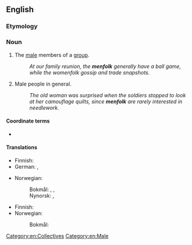 ==English==

===Etymology===
{{compound|en|men|folk}}

===Noun===
{{en-plural noun}}

# The [[male]] members of a [[group]].
#: ''At our family reunion, the '''menfolk''' generally have a ball game, while the womenfolk gossip and trade snapshots.''
# Male people in general.
#: ''The old woman was surprised when the soldiers stopped to look at her camouflage quilts, since '''menfolk''' are rarely interested in needlework.''

====Coordinate terms====
* {{l|en|womenfolk}}

====Translations====
{{trans-top|men collectively}}
* Finnish: {{t|fi|miesväki}}
* German: {{t+|de|Mannsbilder|n-p}}, {{t|de|Mannsvolk}} {{qualifier|colloquial, obsolescent}}
{{trans-mid}}
* Norwegian:
*: Bokmål: {{t+|nb|mannfolk|n|n-p}}, {{t|nb|på sverdsiden}}, {{t|nb|karfolk|n|n-p}}
*: Nynorsk: {{t|nn|mannfolk|n|n-p}}, {{t|nn|karfolk|n|n-p}}
{{trans-bottom}}

{{trans-top|adult male members of a community}}
* Finnish: {{t|fi|miesväki}}
* Norwegian:
*: Bokmål: {{t+|nb|mannfolk|n-p}}
{{trans-mid}}
{{trans-bottom}}

[[Category:en:Collectives]]
[[Category:en:Male]]